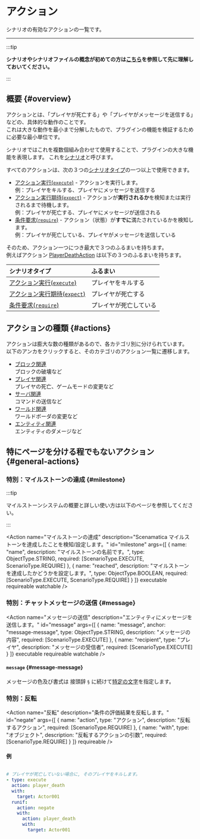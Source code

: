 

# アクション

シナリオの有効なアクションの一覧です。

---

:::tip

**シナリオやシナリオファイルの概念が初めての方は[こちら](..)を参照して先に理解しておいてください。**

:::

## 概要 {#overview}

アクションとは、「プレイヤが死亡する」や「プレイヤがメッセージを送信する」などの、具体的な動作のことです。  
これは大きな動作を最小まで分解したもので、プラグインの機能を検証するために必要な最小単位です。

シナリオではこれを複数個組み合わせて使用することで、プラグインの大きな機能を表現します。
これを[シナリオ](../elements#scenario)と呼びます。

すべてのアクションは、次の３つの[シナリオタイプ](../elements#scenario-type)の一つ以上で使用できます。  
+ [アクション実行(`execute`)](../elements#scenario-type-action-execution) - アクションを実行します。  
  例：プレイヤをキルする、プレイヤにメッセージを送信する
+ [アクション実行期待(`expect`)](../elements#scenario-type-expect) - アクションが**実行されるか**を検知または実行されるまで待機します。  
  例：プレイヤが死亡する、プレイヤにメッセージが送信される
+ [条件要求(`require`)](../elements#scenario-type-condition-require) - アクション（状態）が**すでに**満たされているかを検知します。  
  例：プレイヤが死亡している、プレイヤがメッセージを送信している

そのため、アクション一つにつき最大で３つのふるまいを持ちます。  
例えばアクション [PlayerDeathAction](player/#death) は以下の３つのふるまいを持ちます。

| シナリオタイプ                                                          | ふるまい        |
|:-----------------------------------------------------------------|:------------|
| [アクション実行(`execute`)](../elements#scenario-type-action-execution) | プレイヤをキルする   |
| [アクション実行期待(`expect`)](../elements#scenario-type-expect)          | プレイヤが死亡する   |
| [条件要求(`require`)](../elements#scenario-type-condition-require)   | プレイヤが死亡している |


## アクションの種類 {#actions}

アクションは膨大な数の種類があるので、各カテゴリ別に分けられています。  
以下のアンカをクリックすると、そのカテゴリのアクション一覧に遷移します。

+ [ブロック関連](block)  
  ブロックの破壊など
+ [プレイヤ関連](player)  
  プレイヤの死亡、ゲームモードの変更など
+ [サーバ関連](server)  
  コマンドの送信など
+ [ワールド関連](world)  
  ワールドボーダの変更など
+ [エンティティ関連](entity)  
  エンティティのダメージなど

## 特にページを分ける程でもないアクション {#general-actions}

### 特別：マイルストーンの達成 {#milestone}

:::tip

マイルストーンシステムの概要と詳しい使い方は以下のページを参照してください。

<BelowDocument docId="use/scenario/milestone"
               label="マイルストーンシステムの概要"
/>

:::

<Action name="マイルストーンの達成"
        description="Scenamatica マイルストーンを達成したことを検知/設定します。"
        id="milestone"
        args={[
          {
            name: "name",
            description: "マイルストーンの名前です。",
            type: ObjectType.STRING,
            required: [ScenarioType.EXECUTE, ScenarioType.REQUIRE]
          },
          {
            name: "reached",
            description: "マイルストーンを達成したかどうかを設定します。",
            type: ObjectType.BOOLEAN,
            required: [ScenarioType.EXECUTE, ScenarioType.REQUIRE]
          }
        ]}
        executable requireable watchable
/>

### 特別：チャットメッセージの送信 {#message}

<Action name="メッセージの送信"
        description="エンティティにメッセージを送信します。"
        id="message"
        args={[
          {
            name: "message",
            anchor: "message-message",
            type: ObjectType.STRING,
            description: "メッセージの内容",
            required: [ScenarioType.EXECUTE]
          },
          {
            name: "recipient",
            type: "プレイヤ",
            description: "メッセージの受信者",
            required: [ScenarioType.EXECUTE]
          }
        ]}
        executable requireable watchable
/>

#### `message` {#message-message}

メッセージの色及び書式は 接頭辞 `§` に続けて[特定の文字](https://minecraft.fandom.com/ja/wiki/Formatting_codes)を指定します。

### 特別：反転

<Action name="反転"
        description="条件の評価結果を反転します。"
        id="negate"
        args={[
          {
            name: "action",
            type: "アクション",
            description: "反転するアクション",
            required: [ScenarioType.REQUIRE]
          },
          {
            name: "with",
            type: "オブジェクト",
            description: "反転するアクションの引数",
            required: [ScenarioType.REQUIRE]
          }
        ]}
        requireable
/>

#### 例

```yaml

# プレイヤが死亡していない場合に, そのプレイヤをキルします。
- type: execute
  action: player_death
  with:
    target: Actor001
  runif:
    action: negate
    with:
      action: player_death
      with:
        target: Actor001

```
